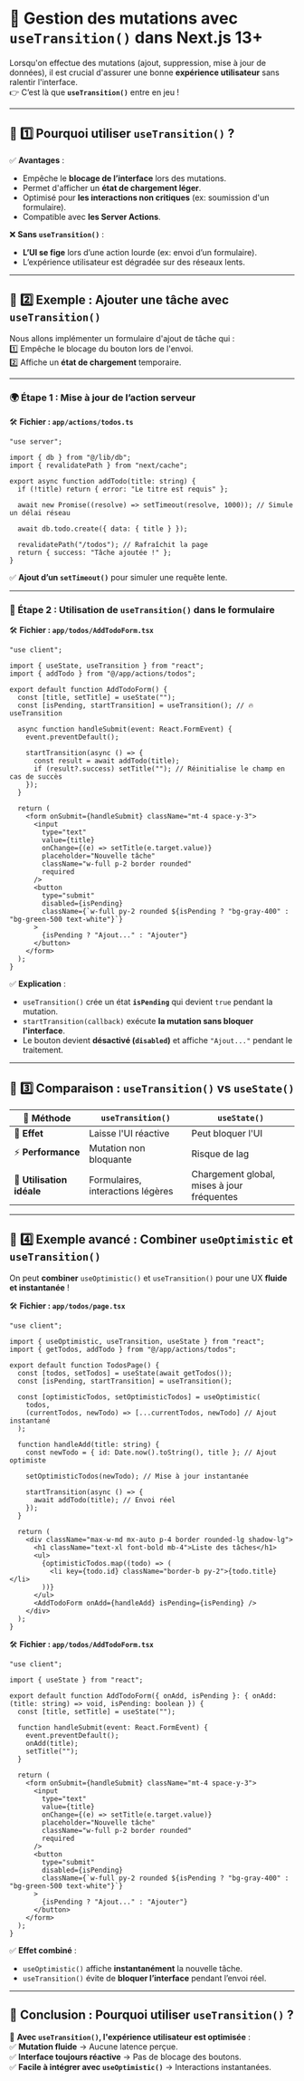 # 🚀 **Gestion des mutations avec `useTransition()` dans Next.js 13+**  

Lorsqu'on effectue des mutations (ajout, suppression, mise à jour de données), il est crucial d'assurer une bonne **expérience utilisateur** sans ralentir l'interface.  
👉 C’est là que **`useTransition()`** entre en jeu !  

---

## **📌 1️⃣ Pourquoi utiliser `useTransition()` ?**  

✅ **Avantages** :  
- Empêche le **blocage de l’interface** lors des mutations.  
- Permet d'afficher un **état de chargement léger**.  
- Optimisé pour **les interactions non critiques** (ex: soumission d'un formulaire).  
- Compatible avec **les Server Actions**.  

❌ **Sans `useTransition()`** :  
- **L’UI se fige** lors d’une action lourde (ex: envoi d’un formulaire).  
- L’expérience utilisateur est dégradée sur des réseaux lents.  

---

## **📌 2️⃣ Exemple : Ajouter une tâche avec `useTransition()`**  

Nous allons implémenter un formulaire d'ajout de tâche qui :  
1️⃣ Empêche le blocage du bouton lors de l'envoi.  
2️⃣ Affiche un **état de chargement** temporaire.  

---

### **🌍 Étape 1 : Mise à jour de l’action serveur**  

🛠 **Fichier : `app/actions/todos.ts`**  
```tsx
"use server";

import { db } from "@/lib/db";
import { revalidatePath } from "next/cache";

export async function addTodo(title: string) {
  if (!title) return { error: "Le titre est requis" };

  await new Promise((resolve) => setTimeout(resolve, 1000)); // Simule un délai réseau
  
  await db.todo.create({ data: { title } });

  revalidatePath("/todos"); // Rafraîchit la page
  return { success: "Tâche ajoutée !" };
}
```

✅ **Ajout d’un `setTimeout()`** pour simuler une requête lente.  

---

### **📌 Étape 2 : Utilisation de `useTransition()` dans le formulaire**  

🛠 **Fichier : `app/todos/AddTodoForm.tsx`**  
```tsx
"use client";

import { useState, useTransition } from "react";
import { addTodo } from "@/app/actions/todos";

export default function AddTodoForm() {
  const [title, setTitle] = useState("");
  const [isPending, startTransition] = useTransition(); // 🔥 useTransition

  async function handleSubmit(event: React.FormEvent) {
    event.preventDefault();
    
    startTransition(async () => {
      const result = await addTodo(title);
      if (result?.success) setTitle(""); // Réinitialise le champ en cas de succès
    });
  }

  return (
    <form onSubmit={handleSubmit} className="mt-4 space-y-3">
      <input
        type="text"
        value={title}
        onChange={(e) => setTitle(e.target.value)}
        placeholder="Nouvelle tâche"
        className="w-full p-2 border rounded"
        required
      />
      <button 
        type="submit"
        disabled={isPending} 
        className={`w-full py-2 rounded ${isPending ? "bg-gray-400" : "bg-green-500 text-white"}`}
      >
        {isPending ? "Ajout..." : "Ajouter"}
      </button>
    </form>
  );
}
```

✅ **Explication** :  
- `useTransition()` crée un état **`isPending`** qui devient `true` pendant la mutation.  
- `startTransition(callback)` exécute **la mutation sans bloquer l'interface**.  
- Le bouton devient **désactivé (`disabled`)** et affiche `"Ajout..."` pendant le traitement.  

---

## **📌 3️⃣ Comparaison : `useTransition()` vs `useState()`**  

| 🔹 Méthode | `useTransition()` | `useState()` |
|------------|----------------|----------------|
| 🎯 **Effet** | Laisse l'UI réactive | Peut bloquer l'UI |
| ⚡ **Performance** | Mutation non bloquante | Risque de lag |
| 🔄 **Utilisation idéale** | Formulaires, interactions légères | Chargement global, mises à jour fréquentes |

---

## **📌 4️⃣ Exemple avancé : Combiner `useOptimistic` et `useTransition()`**  

On peut **combiner** `useOptimistic()` et `useTransition()` pour une UX **fluide et instantanée** !  

🛠 **Fichier : `app/todos/page.tsx`**  
```tsx
"use client";

import { useOptimistic, useTransition, useState } from "react";
import { getTodos, addTodo } from "@/app/actions/todos";

export default function TodosPage() {
  const [todos, setTodos] = useState(await getTodos());
  const [isPending, startTransition] = useTransition();

  const [optimisticTodos, setOptimisticTodos] = useOptimistic(
    todos,
    (currentTodos, newTodo) => [...currentTodos, newTodo] // Ajout instantané
  );

  function handleAdd(title: string) {
    const newTodo = { id: Date.now().toString(), title }; // Ajout optimiste

    setOptimisticTodos(newTodo); // Mise à jour instantanée

    startTransition(async () => {
      await addTodo(title); // Envoi réel
    });
  }

  return (
    <div className="max-w-md mx-auto p-4 border rounded-lg shadow-lg">
      <h1 className="text-xl font-bold mb-4">Liste des tâches</h1>
      <ul>
        {optimisticTodos.map((todo) => (
          <li key={todo.id} className="border-b py-2">{todo.title}</li>
        ))}
      </ul>
      <AddTodoForm onAdd={handleAdd} isPending={isPending} />
    </div>
  );
}
```

🛠 **Fichier : `app/todos/AddTodoForm.tsx`**  
```tsx
"use client";

import { useState } from "react";

export default function AddTodoForm({ onAdd, isPending }: { onAdd: (title: string) => void, isPending: boolean }) {
  const [title, setTitle] = useState("");

  function handleSubmit(event: React.FormEvent) {
    event.preventDefault();
    onAdd(title);
    setTitle("");
  }

  return (
    <form onSubmit={handleSubmit} className="mt-4 space-y-3">
      <input
        type="text"
        value={title}
        onChange={(e) => setTitle(e.target.value)}
        placeholder="Nouvelle tâche"
        className="w-full p-2 border rounded"
        required
      />
      <button 
        type="submit"
        disabled={isPending} 
        className={`w-full py-2 rounded ${isPending ? "bg-gray-400" : "bg-green-500 text-white"}`}
      >
        {isPending ? "Ajout..." : "Ajouter"}
      </button>
    </form>
  );
}
```

✅ **Effet combiné** :  
- `useOptimistic()` affiche **instantanément** la nouvelle tâche.  
- `useTransition()` évite de **bloquer l’interface** pendant l’envoi réel.  

---

## **🎯 Conclusion : Pourquoi utiliser `useTransition()` ?**  

🚀 **Avec `useTransition()`, l'expérience utilisateur est optimisée** :  
✅ **Mutation fluide** → Aucune latence perçue.  
✅ **Interface toujours réactive** → Pas de blocage des boutons.  
✅ **Facile à intégrer avec `useOptimistic()`** → Interactions instantanées.  

